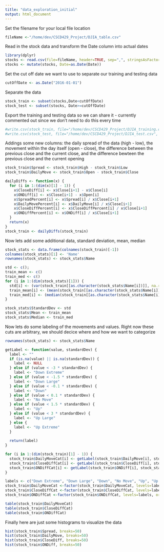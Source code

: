 ```yaml
---
title: "data_exploration_initial"
output: html_document
---
```


Set the filename for your local file location

```r
fileName <-"/home/dev/CSCD429_Project/DJIA_table.csv"
```

Read in the stock data and transform the Date column into actual dates
```r
library(dplyr)
stocks <- read.csv(file=fileName, header=TRUE, sep=",", stringsAsFactors = FALSE)
stocks <- mutate(stocks, Date=as.Date(Date))
```

Set the cut off date we want to use to separate our training and testing data
```r
cutOffDate <- as.Date("2016-01-01")
```
Separate the data
```r
stock_train <- subset(stocks,Date<cutOffDate)
stock_test <- subset(stocks, Date>=cutOffDate)
```

Export the training and testing data so we can share it - currently commented out since we don't need to do this every time
```r
#write.csv(stock_train, file="/home/dev/CSCD429_Project/DJIA_training.csv", row.names=FALSE, na="", sep=",")
#write.csv(stock_test, file="/home/dev/CSCD429_Project/DJIA_test.csv", row.names=FALSE, na="", sep=",")
```

Addings some new columns: the daily spread of the data (high - low), the movement within the day itself (open - close), the difference between the previous close and the current close, and the difference bewteen the previous close and the current opening
```r
stock_train$Spread <- stock_train$High - stock_train$Low
stock_train$DailyMove <- stock_train$Open - stock_train$Close

dailyDiffs <- function(x) {
  for (i in 1:(dim(x)[1] - 1)) {
    x$CloseDiff[i] <- x$Close[i+1] - x$Close[i]
    x$ONDiff[i] <- x$Close[i+1] - x$Open[i]
    x$SpreadPercent[i] <- x$Spread[i] / x$Close[i+1]
    x$DailyMovePercent[i] <- x$DailyMove[i] / x$Close[i+1]
    x$CloseDiffPercent[i] <- x$CloseDiffPercent[i] / x$Close[i+1]
    x$ONDiffPercent[i] <- x$ONDiff[i] / x$Close[i+1]
  }
  return(x)
}
stock_train <- dailyDiffs(stock_train)
```

Now lets add some additional data, standard deviation, mean, median
```r
stock_stats <- data.frame(colnames(stock_train)[-1])
colnames(stock_stats)[1] <- 'Name'
rownames(stock_stats) <- stock_stats$Name

std <- c();
train_mean <- c()
train_med <- c() 
for (i in 1:(dim(stock_stats)[1])) {
  std[i] <- (var(stock_train[[as.character(stock_stats$Name[i])]], na.rm=TRUE)^(1/2))
  train_mean[i] <- (mean(stock_train[[as.character(stock_stats$Name[i])]], na.rm=TRUE))
  train_med[i] <- (median(stock_train[[as.character(stock_stats$Name[i])]], na.rm=TRUE))
}

stock_stats$StandardDev <- std
stock_stats$Mean <- train_mean
stock_stats$Median <- train_med
```

Now lets do some labeling of the movements and values. Right now these cuts are arbitrary, we should decice where and how we want to categorize
```r
rownames(stock_stats) <- stock_stats$Name

getLabel <- function(value, standardDev) {
  label <- ""
  if (is.na(value) || is.na(standardDev)) {
    label <- NULL
  } else if (value < -3 * standardDev) {
    label <- "Down Extreme"
  } else if (value < -1.5 * standardDev) {
    label <- "Down Large"
  } else if (value < -0.1 * standardDev) {
    label <- "Down"
  } else if (value < 0.1 * standardDev) {
    label <- "No Move"
  } else if (value < 1.5 * standardDev) {
    label <- "Up"
  } else if (value < 3 * standardDev) {
    label <- "Up Large"
  } else {
    label <- "Up Extreme"
  }
  
  return(label)
}

for (i in 1:(dim(stock_train)[1] - 1)) {
  stock_train$DailyMoveCat[i] <- getLabel(stock_train$DailyMove[i], stock_stats["DailyMove","StandardDev"])
  stock_train$CloseDiffCat[i] <- getLabel(stock_train$CloseDiff[i], stock_stats["CloseDiff","StandardDev"])
  stock_train$ONDiffCat[i] <- getLabel(stock_train$ONDiff[i], stock_stats["ONDiff","StandardDev"])
}

labels <- c("Down Extreme", "Down Large", "Down", "No Move", "Up", "Up Large", "Up Extreme")
stock_train$DailyMoveCat <-factor(stock_train$DailyMoveCat, levels=labels, ordered = TRUE)
stock_train$CloseDiffCat <-factor(stock_train$CloseDiffCat, levels=labels, ordered = TRUE)
stock_train$ONDiffCat <-factor(stock_train$ONDiffCat, levels=labels, ordered = TRUE)

table(stock_train$DailyMoveCat)
table(stock_train$CloseDiffCat)
table(stock_train$ONDiffCat)
```

Finally here are just some histograms to visualize the data

```r
hist(stock_train$Spread, breaks=50)
hist(stock_train$DailyMove, breaks=50)
hist(stock_train$CloseDiff, breaks=50)
hist(stock_train$ONDiff, breaks=50)
```
